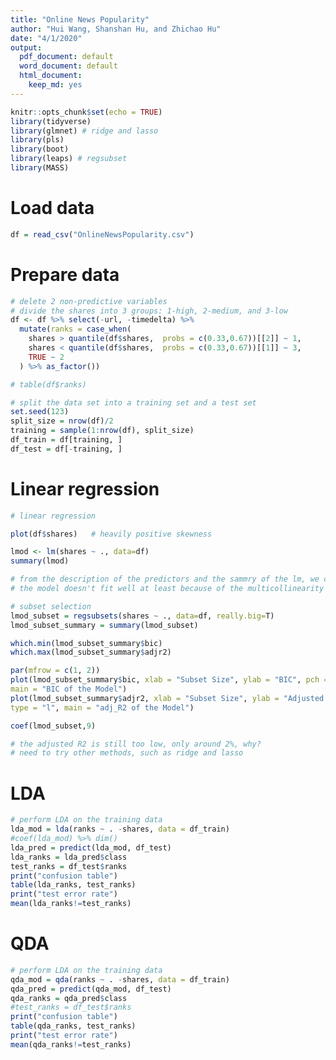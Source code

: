 ```yaml
---
title: "Online News Popularity"
author: "Hui Wang, Shanshan Hu, and Zhichao Hu"
date: "4/1/2020"
output:
  pdf_document: default
  word_document: default
  html_document:
    keep_md: yes
---
```


```r
knitr::opts_chunk$set(echo = TRUE)
library(tidyverse)
library(glmnet) # ridge and lasso
library(pls) 
library(boot)
library(leaps) # regsubset
library(MASS)
```

# Load data

```r
df = read_csv("OnlineNewsPopularity.csv")
```
# Prepare data

```r
# delete 2 non-predictive variables
# divide the shares into 3 groups: 1-high, 2-medium, and 3-low
df <- df %>% select(-url, -timedelta) %>% 
  mutate(ranks = case_when(
    shares > quantile(df$shares,  probs = c(0.33,0.67))[[2]] ~ 1,
    shares < quantile(df$shares,  probs = c(0.33,0.67))[[1]] ~ 3,
    TRUE ~ 2
  ) %>% as_factor())

# table(df$ranks)

# split the data set into a training set and a test set
set.seed(123)
split_size = nrow(df)/2
training = sample(1:nrow(df), split_size)
df_train = df[training, ]
df_test = df[-training, ]
```

# Linear regression

```r
# linear regression

plot(df$shares)   # heavily positive skewness

lmod <- lm(shares ~ ., data=df)
summary(lmod)

# from the description of the predictors and the sammry of the lm, we can easily know that 
# the model doesn't fit well at least because of the multicollinearity
```

```r
# subset selection
lmod_subset = regsubsets(shares ~ ., data=df, really.big=T)
lmod_subset_summary = summary(lmod_subset)

which.min(lmod_subset_summary$bic)
which.max(lmod_subset_summary$adjr2)

par(mfrow = c(1, 2))
plot(lmod_subset_summary$bic, xlab = "Subset Size", ylab = "BIC", pch = 20, type = "l",
main = "BIC of the Model")
plot(lmod_subset_summary$adjr2, xlab = "Subset Size", ylab = "Adjusted R2", pch = 20,
type = "l", main = "adj_R2 of the Model")

coef(lmod_subset,9)

# the adjusted R2 is still too low, only around 2%, why?
# need to try other methods, such as ridge and lasso
```

# LDA

```r
# perform LDA on the training data
lda_mod = lda(ranks ~ . -shares, data = df_train)
#coef(lda_mod) %>% dim()
lda_pred = predict(lda_mod, df_test)
lda_ranks = lda_pred$class
test_ranks = df_test$ranks
print("confusion table")
table(lda_ranks, test_ranks)
print("test error rate")
mean(lda_ranks!=test_ranks)
```

# QDA

```r
# perform LDA on the training data
qda_mod = qda(ranks ~ . -shares, data = df_train)
qda_pred = predict(qda_mod, df_test)
qda_ranks = qda_pred$class
#test_ranks = df_test$ranks
print("confusion table")
table(qda_ranks, test_ranks)
print("test error rate")
mean(qda_ranks!=test_ranks)
```
